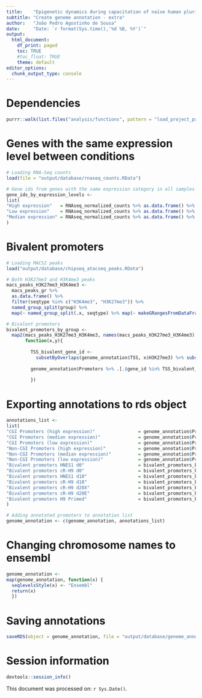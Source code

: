 ```yaml
---
title:    "Epigenetic dynamics during capacitation of naïve human pluripotent stem cells"
subtitle: "Create genome annotation - extra"
author:   "João Pedro Agostinho de Sousa"
date:     "Date: `r format(Sys.time(),'%d %B, %Y')`"
output:
  html_document:
    df_print: paged
    toc: TRUE
    #toc_float: TRUE
    theme: default
editor_options:
  chunk_output_type: console
---
```


# Dependencies
```r

purrr::walk(list.files("analysis/functions", pattern = "load_project_packages", full.names = T), source)

```

# Genes with the same expression level between conditions
```r

# Loading RNA-Seq counts
load(file = "output/database/rnaseq_counts.RData")

# Gene ids from genes with the same expression category in all samples
gene_ids_by_expression_levels <- 
list(
"High expression"   = RNAseq_normalized_counts %>% as.data.frame() %>% mutate_all(~ log2(.x + 1)) %>% filter_all(all_vars(. > 8)) %>% rownames() %>% unique,
"Low expression"    = RNAseq_normalized_counts %>% as.data.frame() %>% mutate_all(~ log2(.x + 1)) %>% filter_all(all_vars(. < 3)) %>% rownames() %>% unique,
"Median expression" = RNAseq_normalized_counts %>% as.data.frame() %>% mutate_all(~ log2(.x + 1)) %>% filter_all(all_vars(. >= 3)) %>% filter_all(all_vars(. <= 8)) %>% rownames() %>% unique
)

```

# Bivalent promoters
```r

# Loading MACS2 peaks
load("output/database/chipseq_atacseq_peaks.RData")

# Both H3K27me3 and H3K4me3 peaks
macs_peaks_H3K27me3_H3K4me3 <-
  macs_peaks_gr %>% 
  as.data.frame() %>%
  filter(seqtype %in% c("H3K4me3", "H3K27me3")) %>% 
  named_group_split(group) %>% 
  map(~ named_group_split(.x, seqtype) %>% map(~ makeGRangesFromDataFrame(.x, keep.extra.columns = T)))

# Bivalent promoters
bivalent_promoters_by_group <- 
  map2(macs_peaks_H3K27me3_H3K4me3, names(macs_peaks_H3K27me3_H3K4me3), 
       function(x,y){
         
         TSS_bivalent_gene_id <-
           subsetByOverlaps(genome_annotation$TSS, x$H3K27me3) %>% subsetByOverlaps(x$H3K4me3) %>% as.data.frame() %>% .$gene_id %>% unique
         
         genome_annotation$Promoters %>% .[.$gene_id %in% TSS_bivalent_gene_id]
         
         })

```

# Exporting annotations to rds object
```r

annotations_list <-
list(
"CGI Promoters (high expression)"                = genome_annotation$Promoters %>% .[.$CGI == TRUE] %>% .[.$gene_id %in% gene_ids_by_expression_levels$`High expression`],
"CGI Promoters (median expression)"              = genome_annotation$Promoters %>% .[.$CGI == TRUE] %>% .[.$gene_id %in% gene_ids_by_expression_levels$`Median expression`],
"CGI Promoters (low expression)"                 = genome_annotation$Promoters %>% .[.$CGI == TRUE] %>% .[.$gene_id %in% gene_ids_by_expression_levels$`Low expression`],
"Non-CGI Promoters (high expression)"            = genome_annotation$Promoters %>% .[.$CGI == FALSE] %>% .[.$gene_id %in% gene_ids_by_expression_levels$`High expression`],
"Non-CGI Promoters (median expression)"          = genome_annotation$Promoters %>% .[.$CGI == FALSE] %>% .[.$gene_id %in% gene_ids_by_expression_levels$`Median expression`],
"Non-CGI Promoters (low expression)"             = genome_annotation$Promoters %>% .[.$CGI == FALSE] %>% .[.$gene_id %in% gene_ids_by_expression_levels$`Low expression`],
"Bivalent promoters HNES1 d0"                    = bivalent_promoters_by_group$`HNES1 d0`,
"Bivalent promoters cR-H9 d0"                    = bivalent_promoters_by_group$`cR-H9-EOS d0`,
"Bivalent promoters HNES1 d10"                   = bivalent_promoters_by_group$`HNES1 d10`,
"Bivalent promoters cR-H9 d10"                   = bivalent_promoters_by_group$`cR-H9-EOS d10`,
"Bivalent promoters cR-H9 d20X"                  = bivalent_promoters_by_group$`cR-H9-EOS d20X`,
"Bivalent promoters cR-H9 d20E"                  = bivalent_promoters_by_group$`cR-H9-EOS d20E`,
"Bivalent promoters H9 Primed"                   = bivalent_promoters_by_group$`H9-EOS`
)

# Adding annotated promoters to annotation list 
genome_annotation <- c(genome_annotation, annotations_list)

```

# Changing chromosome names to ensembl
```r

genome_annotation <- 
map(genome_annotation, function(x) {
  seqlevelsStyle(x) <- "Ensembl"
  return(x)
  })

```

# Saving annotations
```r

saveRDS(object = genome_annotation, file = "output/database/genome_annotation.rds")

```

# Session information
```r

devtools::session_info()

```

This document was processed on: `r Sys.Date()`.